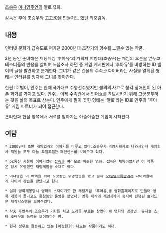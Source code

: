 [[조승우]] [[이나영]]주연의 멜로 영화. 

감독은 후에 조승우와 [[고고70]]을 만들기도 했던 최호감독.

== 내용 ==

인터넷 문화가 급속도로 퍼지던 2000년대 초창기의 향수를 느낄수 있는 작품.

2년 동안 준비해온 채팅게임 '후아유'의 기획자 지형태(조승우)는 게임의 오픈을 앞두고 테스터들의 반응을 살피며 노심초사 하던 중 게임 게시판에서 '후아유'를 비방하는 ID 별이의 글을 발견하고 분개한다. 그녀가 같은 건물의 수족관 다이버라는 사실을 알게된 형태는 인터뷰를 빙자해 그녀를 찾아간다. 

한편 ID 별이, 인주는 한때 국가대표 수영선수였지만 불의의 사고로 청각 장애인이 된 아픈 과거를 가지고 있다. 인주는 이제 수족관에서 인어쇼를 히트시키기 위해 고군분투하는 것을 삶의 목표로 삼는다. 인주에게 필이 꽂힌 형태는 '멜로'라는 ID로 인주의 '후아유' 게임 파트너가 되어 접근한다.

온라인과 현실 양쪽에서 서로를 알아가는 아슬아슬한 게임이 시작된다.

== 여담 ==
 * 2000년대 초반 게임업계의 이야기를 다루고 있다.조승우가 게임기획자로 나와서인지 게임회사 직원들 모두 다들 꼬질꼬질한 패션센스를 보여주고 있다. 

 * pc통신 시절이 이야기였던 [[접속]]과 여러모로 비슷한 영화. 접속은 채팅이었지만 이 작품은 당시 유행했던 채팅게임을 소재로 했다. 

 * 이나영은 이 배역을 위해 오랫동안 수영연습을 했고 실제 [[63빌딩]]수족관에서 다이버들에게 다이버 강습을 받았다고 한다.

 * 실제 영화개봉당시 영화의 소재이기도 한 채팅게임 '후아유,를 영화홈페이지로 만들어 영화 개봉이 끝나고도 한참동안 운영을 했었다. 영화 제작과 게임제작이 동시에 진행된 보기드문 제작시스템을 보여주었다.

 * 작중 후반부에 조승우가 기타를 치고 노래를 부르는 장면이 이 영화의 명장면. 뮤지컬 스타 조배우의 능력을 보여줬다는 평.

 * 현재 성우로 활동하고 있는 [이장원]이 나오는 작품이기도 하다.
 

